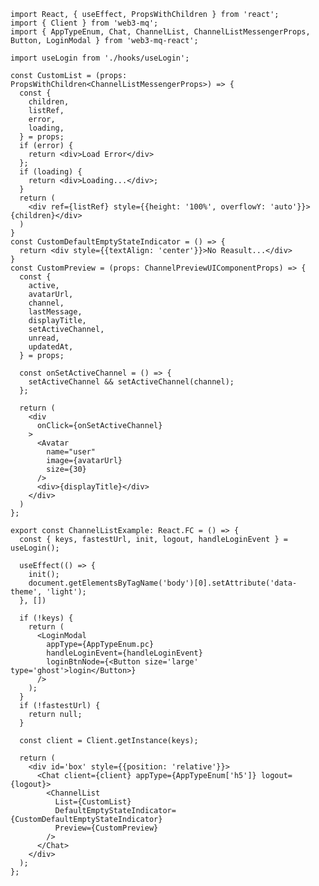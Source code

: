 ```tsx 
import React, { useEffect, PropsWithChildren } from 'react';
import { Client } from 'web3-mq';
import { AppTypeEnum, Chat, ChannelList, ChannelListMessengerProps, Button, LoginModal } from 'web3-mq-react';

import useLogin from './hooks/useLogin';

const CustomList = (props: PropsWithChildren<ChannelListMessengerProps>) => {
  const {
    children,
    listRef,
    error,
    loading,
  } = props;
  if (error) {
    return <div>Load Error</div>
  };
  if (loading) {
    return <div>Loading...</div>;
  }
  return (
    <div ref={listRef} style={{height: '100%', overflowY: 'auto'}}>{children}</div>
  )
}
const CustomDefaultEmptyStateIndicator = () => {
  return <div style={{textAlign: 'center'}}>No Reasult...</div>
}
const CustomPreview = (props: ChannelPreviewUIComponentProps) => {
  const {
    active,
    avatarUrl,
    channel,
    lastMessage,
    displayTitle,
    setActiveChannel,
    unread,
    updatedAt,
  } = props;

  const onSetActiveChannel = () => {
    setActiveChannel && setActiveChannel(channel);
  };

  return (
    <div
      onClick={onSetActiveChannel}
    >
      <Avatar
        name="user"
        image={avatarUrl}
        size={30} 
      />
      <div>{displayTitle}</div>
    </div>
  )
};

export const ChannelListExample: React.FC = () => {
  const { keys, fastestUrl, init, logout, handleLoginEvent } = useLogin();
  
  useEffect(() => {
    init();
    document.getElementsByTagName('body')[0].setAttribute('data-theme', 'light');
  }, [])

  if (!keys) {
    return (
      <LoginModal 
        appType={AppTypeEnum.pc}
        handleLoginEvent={handleLoginEvent}
        loginBtnNode={<Button size='large' type='ghost'>login</Button>}
      />
    );
  }
  if (!fastestUrl) {
    return null;
  }

  const client = Client.getInstance(keys);

  return (
    <div id='box' style={{position: 'relative'}}>
      <Chat client={client} appType={AppTypeEnum['h5']} logout={logout}>
        <ChannelList 
          List={CustomList}
          DefaultEmptyStateIndicator={CustomDefaultEmptyStateIndicator}
          Preview={CustomPreview}
        />
      </Chat>
    </div>
  );
};
```